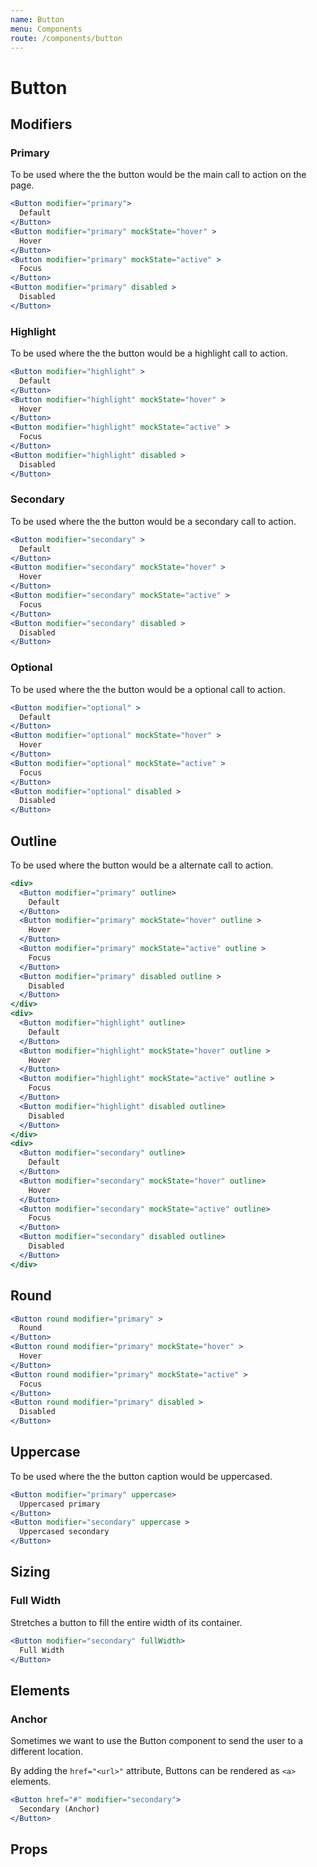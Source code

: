 ```yaml
---
name: Button
menu: Components
route: /components/button
---
```



# Button

## Modifiers

### Primary

To be used where the the button would be the main call to action on the page.

```jsx react-live
<Button modifier="primary">
  Default
</Button>
<Button modifier="primary" mockState="hover" >
  Hover
</Button>
<Button modifier="primary" mockState="active" >
  Focus
</Button>
<Button modifier="primary" disabled >
  Disabled
</Button>
```

### Highlight

To be used where the the button would be a highlight call to action.

```jsx react-live
<Button modifier="highlight" >
  Default
</Button>
<Button modifier="highlight" mockState="hover" >
  Hover
</Button>
<Button modifier="highlight" mockState="active" >
  Focus
</Button>
<Button modifier="highlight" disabled >
  Disabled
</Button>
```

### Secondary

To be used where the the button would be a secondary call to action.

```jsx react-live
<Button modifier="secondary" >
  Default
</Button>
<Button modifier="secondary" mockState="hover" >
  Hover
</Button>
<Button modifier="secondary" mockState="active" >
  Focus
</Button>
<Button modifier="secondary" disabled >
  Disabled
</Button>
```

### Optional

To be used where the the button would be a optional call to action.

```jsx react-live
<Button modifier="optional" >
  Default
</Button>
<Button modifier="optional" mockState="hover" >
  Hover
</Button>
<Button modifier="optional" mockState="active" >
  Focus
</Button>
<Button modifier="optional" disabled >
  Disabled
</Button>
```

## Outline

To be used where the button would be a alternate call to action.

```jsx react-live
<div>
  <Button modifier="primary" outline>
    Default
  </Button>
  <Button modifier="primary" mockState="hover" outline >
    Hover
  </Button>
  <Button modifier="primary" mockState="active" outline >
    Focus
  </Button>
  <Button modifier="primary" disabled outline >
    Disabled
  </Button>
</div>
<div>
  <Button modifier="highlight" outline>
    Default
  </Button>
  <Button modifier="highlight" mockState="hover" outline >
    Hover
  </Button>
  <Button modifier="highlight" mockState="active" outline >
    Focus
  </Button>
  <Button modifier="highlight" disabled outline>
    Disabled
  </Button>
</div>
<div>
  <Button modifier="secondary" outline>
    Default
  </Button>
  <Button modifier="secondary" mockState="hover" outline>
    Hover
  </Button>
  <Button modifier="secondary" mockState="active" outline>
    Focus
  </Button>
  <Button modifier="secondary" disabled outline>
    Disabled
  </Button>
</div>
```

## Round

```jsx react-live
<Button round modifier="primary" >
  Round
</Button>
<Button round modifier="primary" mockState="hover" >
  Hover
</Button>
<Button round modifier="primary" mockState="active" >
  Focus
</Button>
<Button round modifier="primary" disabled >
  Disabled
</Button>
```

## Uppercase

To be used where the the button caption would be uppercased.

```jsx react-live
<Button modifier="primary" uppercase>
  Uppercased primary
</Button>
<Button modifier="secondary" uppercase >
  Uppercased secondary
</Button>
```

## Sizing

### Full Width

Stretches a button to fill the entire width of its container.

```jsx react-live
<Button modifier="secondary" fullWidth>
  Full Width
</Button>
```

## Elements

### Anchor

Sometimes we want to use the Button component to send the user to a different location.

By adding the `href="<url>"` attribute, Buttons can be rendered as `<a>` elements.

```jsx react-live
<Button href="#" modifier="secondary">
  Secondary (Anchor)
</Button>
```

## Props

<PropsTable of={Button} />
